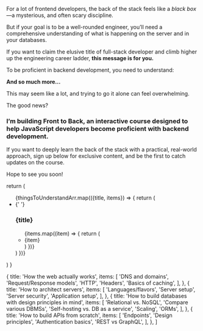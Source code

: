 For a lot of frontend developers, the back of the stack feels like a _black box_—a mysterious, and often scary discipline.

But if your goal is to be a well-rounded engineer, you’ll need a comprehensive understanding of what is happening on the server and in your databases.

If you want to claim the elusive title of full-stack developer and climb higher up the engineering career ladder, **this message is for you.**

To be proficient in backend development, you need to understand:

<ThingsToUnderstand />

**And so much more...**

This may seem like a lot, and trying to go it alone can feel overwhelming.

The good news?

### I’m building **Front to Back**, an interactive course designed to help JavaScript developers become proficient with backend development.

If you want to deeply learn the back of the stack with a practical, real-world approach, sign up below for exclusive content, and be the first to catch updates on the course.

Hope to see you soon!

  return (
    <div className="not-prose">
      <ul className="md:py-10 py-2 max-w-screen-md mx-auto list-outside list-none space-y-4 pl-0 grid md:grid-cols-2 grid-cols-1 place-content-center place-items-start sm:text-xl text-lg md:gap-16 gap-5">
        {thingsToUnderstandArr.map(({title, items}) => {
          return (
            <li key={title}>
              {' '}
              <h3 className="sm:text-2xl text-xl font-bold">{title}</h3>
              <ul className="pt-3">
                {items.map((item) => {
                  return (
                    <li key={item} className="list-disc list-inside py-1">
                      {item}
                    </li>
                  )
                })}
              </ul>
            </li>
          )
        })}
      </ul>
    </div>
  )
}

  {
    title: 'How the web actually works',
    items: [
      'DNS and domains',
      'Request/Response models',
      'HTTP',
      'Headers',
      'Basics of caching',
    ],
  },
  {
    title: 'How to architect servers',
    items: [
      'Languages/flavors',
      'Server setup',
      'Server security',
      'Application setup',
    ],
  },
  {
    title: 'How to build databases with design principles in mind',
    items: [
      'Relational vs. NoSQL',
      'Compare various DBMSs',
      'Self-hosting vs. DB as a service',
      'Scaling',
      'ORMs',
    ],
  },
  {
    title: 'How to build APIs from scratch',
    items: [
      'Endpoints',
      'Design principles',
      'Authentication basics',
      'REST vs GraphQL',
    ],
  },
]

